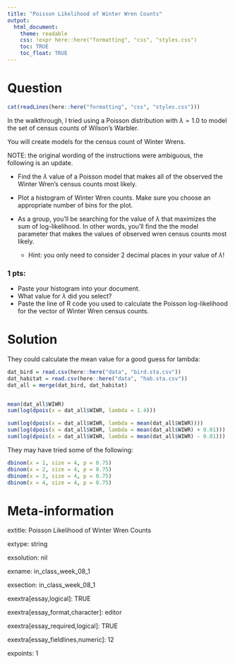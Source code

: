 ```yaml
---
title: "Poisson Likelihood of Winter Wren Counts"
output:  
  html_document:
    theme: readable
    css: !expr here::here("formatting", "css", "styles.css")
    toc: TRUE
    toc_float: TRUE
---
```




Question
========

```r
cat(readLines(here::here("formatting", "css", "styles.css")))
```



<div class="instructionsborder">

In the walkthrough, I tried using a Poisson distribution with $\lambda = 1.0$ to model the set of census counts of Wilson's Warbler.  

You will create models for the census count of Winter Wrens.

<div class="warn">NOTE: the original wording of the instructions were ambiguous, the following is an update.</div>

- Find the $\lambda$ value of a Poisson model that makes all of the observed the Winter Wren's census counts most likely.

- Plot a histogram of Winter Wren counts.  Make sure you choose an appropriate number of bins for the plot.

- As a group, you'll be searching for the value of $\lambda$ that maximizes the sum of log-likelihood.  In other words, you'll find the the model parameter that makes the values of observed wren census counts most likely.
  - Hint: you only need to consider 2 decimal places in your value of $\lambda$!

</div>


<div class="questionborder">
### 1 pts:

- Paste your histogram into your document.
- What value for $\lambda$ did you select?
- Paste the line of R code you used to calculate the Poisson log-likelihood for the vector of Winter Wren census counts.

</div>





Solution
========

They could calculate the mean value for a good guess for lambda:

```r
dat_bird = read.csv(here::here("data", "bird.sta.csv"))
dat_habitat = read.csv(here::here("data", "hab.sta.csv"))
dat_all = merge(dat_bird, dat_habitat)


mean(dat_all$WIWR)
sum(log(dpois(x = dat_all$WIWR, lambda = 1.4)))

sum(log(dpois(x = dat_all$WIWR, lambda = mean(dat_all$WIWR))))
sum(log(dpois(x = dat_all$WIWR, lambda = mean(dat_all$WIWR) + 0.01)))
sum(log(dpois(x = dat_all$WIWR, lambda = mean(dat_all$WIWR) - 0.01)))
```

They may have tried some of the following:
```r
dbinom(x = 1, size = 4, p = 0.75)
dbinom(x = 2, size = 4, p = 0.75)
dbinom(x = 3, size = 4, p = 0.75)
dbinom(x = 4, size = 4, p = 0.75)
```





Meta-information
================

extitle: Poisson Likelihood of Winter Wren Counts

extype: string

exsolution: nil

exname: in_class_week_08_1

exsection: in_class_week_08_1

exextra[essay,logical]: TRUE

exextra[essay_format,character]: editor

exextra[essay_required,logical]: TRUE

exextra[essay_fieldlines,numeric]: 12

expoints: 1

